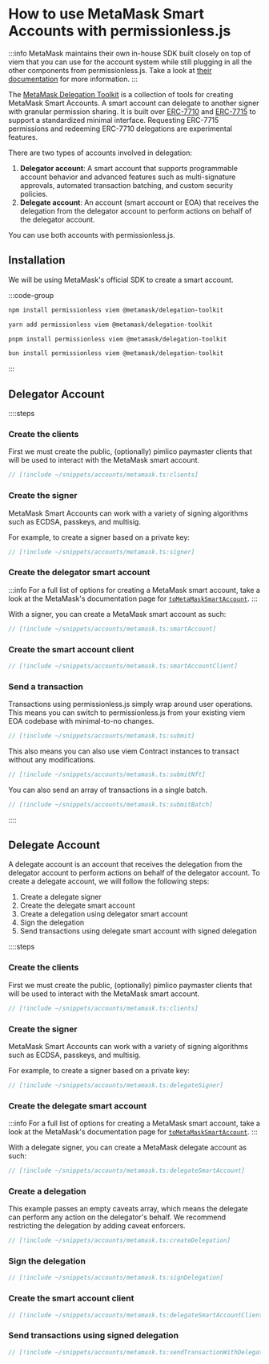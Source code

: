 # How to use MetaMask Smart Accounts with permissionless.js

:::info
MetaMask maintains their own in-house SDK built closely on top of viem that you can use for the account system while still plugging in all the other components from permissionless.js. Take a look at [their documentation](https://docs.metamask.io/delegation-toolkit/how-to/send-user-operation) for more information.
:::

The [MetaMask Delegation Toolkit](https://docs.metamask.io/delegation-toolkit/get-started/quickstart) is a collection of tools for creating MetaMask Smart Accounts. A smart account can delegate to another signer with granular permission sharing. It is built over [ERC-7710](https://eip.tools/eip/7710) and [ERC-7715](https://eip.tools/eip/7715) to support a standardized minimal interface. Requesting ERC-7715 permissions and redeeming ERC-7710 delegations are experimental features.

There are two types of accounts involved in delegation:

1. **Delegator account**: A smart account that supports programmable account behavior and advanced features such as multi-signature approvals, automated transaction batching, and custom security policies.
2. **Delegate account**: An account (smart account or EOA) that receives the delegation from the delegator account to perform actions on behalf of the delegator account.

You can use both accounts with permissionless.js.

## Installation

We will be using MetaMask's official SDK to create a smart account.

:::code-group

```bash [npm]
npm install permissionless viem @metamask/delegation-toolkit
```

```bash [yarn]
yarn add permissionless viem @metamask/delegation-toolkit
```

```bash [pnpm]
pnpm install permissionless viem @metamask/delegation-toolkit
```

```bash [bun]
bun install permissionless viem @metamask/delegation-toolkit
```

:::

## Delegator Account

::::steps

### Create the clients

First we must create the public, (optionally) pimlico paymaster clients that will be used to interact with the MetaMask smart account.

```ts
// [!include ~/snippets/accounts/metamask.ts:clients]
```

### Create the signer

MetaMask Smart Accounts can work with a variety of signing algorithms such as ECDSA, passkeys, and multisig.

For example, to create a signer based on a private key:

```ts
// [!include ~/snippets/accounts/metamask.ts:signer]
```

### Create the delegator smart account

:::info
For a full list of options for creating a MetaMask smart account, take a look at the MetaMask's documentation page for [`toMetaMaskSmartAccount`](https://docs.metamask.io/delegation-toolkit/how-to/create-smart-account).
:::

With a signer, you can create a MetaMask smart account as such:

```ts
// [!include ~/snippets/accounts/metamask.ts:smartAccount]
```

### Create the smart account client

```ts
// [!include ~/snippets/accounts/metamask.ts:smartAccountClient]
```

### Send a transaction

Transactions using permissionless.js simply wrap around user operations. This means you can switch to permissionless.js from your existing viem EOA codebase with minimal-to-no changes.

```ts
// [!include ~/snippets/accounts/metamask.ts:submit]
```

This also means you can also use viem Contract instances to transact without any modifications.

```ts
// [!include ~/snippets/accounts/metamask.ts:submitNft]
```

You can also send an array of transactions in a single batch.

```ts
// [!include ~/snippets/accounts/metamask.ts:submitBatch]
```

::::

## Delegate Account

A delegate account is an account that receives the delegation from the delegator account to perform actions on behalf of the delegator account.
To create a delegate account, we will follow the following steps:

1. Create a delegate signer
2. Create the delegate smart account
3. Create a delegation using delegator smart account
4. Sign the delegation
5. Send transactions using delegate smart account with signed delegation

::::steps

### Create the clients

First we must create the public, (optionally) pimlico paymaster clients that will be used to interact with the MetaMask smart account.

```ts
// [!include ~/snippets/accounts/metamask.ts:clients]
```

### Create the signer

MetaMask Smart Accounts can work with a variety of signing algorithms such as ECDSA, passkeys, and multisig.

For example, to create a signer based on a private key:

```ts
// [!include ~/snippets/accounts/metamask.ts:delegateSigner]
```

### Create the delegate smart account

:::info
For a full list of options for creating a MetaMask smart account, take a look at the MetaMask's documentation page for [`toMetaMaskSmartAccount`](https://docs.metamask.io/delegation-toolkit/how-to/create-smart-account).
:::

With a delegate signer, you can create a MetaMask delegate account as such:

```ts
// [!include ~/snippets/accounts/metamask.ts:delegateSmartAccount]
```

### Create a delegation

This example passes an empty caveats array, which means the delegate can perform any action on the delegator's behalf. We recommend restricting the delegation by adding caveat enforcers.

```ts
// [!include ~/snippets/accounts/metamask.ts:createDelegation]
```

### Sign the delegation

```ts
// [!include ~/snippets/accounts/metamask.ts:signDelegation]
```

### Create the smart account client

```ts
// [!include ~/snippets/accounts/metamask.ts:delegateSmartAccountClient]
```

### Send transactions using signed delegation

```ts
// [!include ~/snippets/accounts/metamask.ts:sendTransactionWithDelegation]
```


